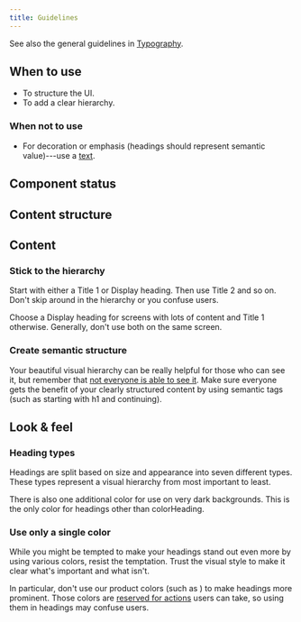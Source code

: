 ```yaml
---
title: Guidelines
---
```


<ReactExample name="Heading" />

See also the general guidelines in [Typography](/foundation/typography/).

## When to use

- To structure the UI.
- To add a clear hierarchy.

### When not to use

- For decoration or emphasis (headings should represent semantic value)---use a [text](/components/text/text/).

## Component status

<ComponentStatus component="Heading" />

## Content structure

<FigmaFile
  file="4QJZqvBvRrLu6t9mwObCkA"
  node="0%3A237"
  alt="1st level heading: opens every page; 2nd level heading: opens sections with grouped content; 3rd level heading: following the content hierarchy when more structure is needed."
/>

## Content

### Stick to the hierarchy

Start with either a Title 1 or Display heading.
Then use Title 2 and so on.
Don't skip around in the hierarchy or you confuse users.

Choose a Display heading for screens with lots of content and Title 1 otherwise.
Generally, don't use both on the same screen.

<Guideline type="do" title="Respect the hierarchy">

<FigmaFile
  file="fannvRpkOJK6uxxT33EKaa"
  node="62%3A5"
  alt="Headings with (from the top) and h1, an h2, some text, an h2, and some text."
/>
<FigmaFile
  file="fannvRpkOJK6uxxT33EKaa"
  node="61%3A0"
  alt="Headings with (from the top) and h1, an h4, some text, an h3, and some text."
/>

</Guideline>

### Create semantic structure

Your beautiful visual hierarchy can be really helpful for those who can see it,
but remember that [not everyone is able to see it](/foundation/accessibility/).
Make sure everyone gets the benefit of your clearly structured content by using semantic tags
(such as starting with h1 and continuing).

## Look & feel

### Heading types

Headings are split based on size and appearance into seven different types.
These types represent a visual hierarchy from most important to least.

<ReactExample name="Heading types" />

There is also one additional color for use on very dark backgrounds.
This is the only color for headings other than colorHeading.

<ReactExample name="Heading inverted" />

### Use only a single color

While you might be tempted to make your headings stand out even more by using various colors,
resist the temptation.
Trust the visual style to make it clear what's important and what isn't.

In particular, don't use our product colors (such as <InlineToken value="paletteProductNormal" alternateName />)
to make headings more prominent.
Those colors are [reserved for actions](/foundation/color/#actionable-colors) users can take,
so using them in headings may confuse users.

<Guideline type="do" title="Use heading color">

<FigmaFile
  file="fannvRpkOJK6uxxT33EKaa"
  node="63%3A0"
  alt="A heading in the middle of text with everything in the same color."
/>
<FigmaFile
  file="fannvRpkOJK6uxxT33EKaa"
  node="64%3A6"
  alt="A heading in the middle of text with the heading in green."
/>

</Guideline>
